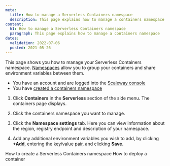 ```yaml
---
meta:
  title: How to manage a Serverless Containers namespace
  description: This page explains how to manage a containers namespace
content:
  h1: How to manage a Serverless Containers namespace
  paragraph: This page explains how to manage a containers namespace
dates:
  validation: 2022-07-06
  posted: 2021-05-26
---
```


This page shows you how to manage your Serverless Containers namespace. [Namespaces](/network/dns-cloud/concepts/#dns-namespace) allow you to group your containers and share environment variables between them.

<Message type="requirement">

  - You have an account and are logged into the [Scaleway console](https://console.scaleway.com)
  - You have [created a containers namespace](/compute/containers/how-to/create-a-containers-namespace/)

</Message>

1. Click **Containers** in the **Serverless** section of the side menu. The containers page displays.

2. Click the containers namespace you want to manage. 

3. Click the **Namespace settings** tab. Here you can view information about the region, registry endpoint and description of your namespace.

    <Lightbox src="scaleway-manage-cont-namespace.webp" alt="" />

4. Add any additional environment variables you wish to add, by clicking **+Add**, entering the key/value pair, and clicking **Save**.

<Navigation title="See Also">
  <PreviousButton to="/compute/containers/how-to/create-a-containers-namespace/">How to create a Serverless Containers namespace</PreviousButton>
  <NextButton to="/compute/containers/how-to/deploy-a-container/">How to deploy a container</NextButton>
</Navigation>
